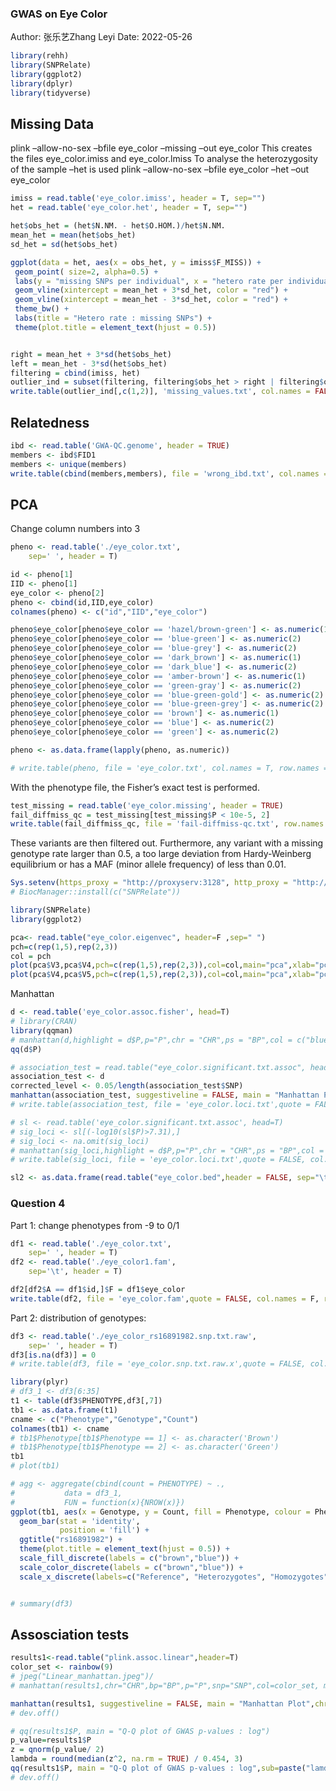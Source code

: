 ### GWAS on Eye Color
Author: 张乐艺Zhang Leyi
Date: 2022-05-26

```{r}
library(rehh)
library(SNPRelate)
library(ggplot2)
library(dplyr)
library(tidyverse)

```
## Missing Data
plink --allow-no-sex --bfile eye_color --missing --out eye_color
This creates the files eye_color.imiss and eye_color.lmiss
To analyse the heterozygosity of the sample --het is used
plink --allow-no-sex --bfile eye_color --het --out eye_color
```{r}

imiss = read.table('eye_color.imiss', header = T, sep="")
het = read.table('eye_color.het', header = T, sep="")

het$obs_het = (het$N.NM. - het$O.HOM.)/het$N.NM.
mean_het = mean(het$obs_het)
sd_het = sd(het$obs_het)

ggplot(data = het, aes(x = obs_het, y = imiss$F_MISS)) +
 geom_point( size=2, alpha=0.5) +
 labs(y = "missing SNPs per individual", x = "hetero rate per individual") +
 geom_vline(xintercept = mean_het + 3*sd_het, color = "red") +
 geom_vline(xintercept = mean_het - 3*sd_het, color = "red") +
 theme_bw() +
 labs(title = "Hetero rate : missing SNPs") +
 theme(plot.title = element_text(hjust = 0.5))


right = mean_het + 3*sd(het$obs_het)
left = mean_het - 3*sd(het$obs_het)
filtering = cbind(imiss, het)
outlier_ind = subset(filtering, filtering$obs_het > right | filtering$obs_het < left)
write.table(outlier_ind[,c(1,2)], 'missing_values.txt', col.names = FALSE, row.names = FALSE)

```


## Relatedness
```{r}
ibd <- read.table('GWA-QC.genome', header = TRUE)
members <- ibd$FID1
members <- unique(members)
write.table(cbind(members,members), file = 'wrong_ibd.txt', col.names = F, row.names = F)
```

## PCA
Change column numbers into 3
```{r}
pheno <- read.table('./eye_color.txt',
    sep=' ', header = T)

id <- pheno[1]
IID <- pheno[1]
eye_color <- pheno[2]
pheno <- cbind(id,IID,eye_color)
colnames(pheno) <- c("id","IID","eye_color")

pheno$eye_color[pheno$eye_color == 'hazel/brown-green'] <- as.numeric(1)
pheno$eye_color[pheno$eye_color == 'blue-green'] <- as.numeric(2)
pheno$eye_color[pheno$eye_color == 'blue-grey'] <- as.numeric(2)
pheno$eye_color[pheno$eye_color == 'dark_brown'] <- as.numeric(1)
pheno$eye_color[pheno$eye_color == 'dark_blue'] <- as.numeric(2)
pheno$eye_color[pheno$eye_color == 'amber-brown'] <- as.numeric(1)
pheno$eye_color[pheno$eye_color == 'green-gray'] <- as.numeric(2)
pheno$eye_color[pheno$eye_color == 'blue-green-gold'] <- as.numeric(2)
pheno$eye_color[pheno$eye_color == 'blue-green-grey'] <- as.numeric(2)
pheno$eye_color[pheno$eye_color == 'brown'] <- as.numeric(1)
pheno$eye_color[pheno$eye_color == 'blue'] <- as.numeric(2)
pheno$eye_color[pheno$eye_color == 'green'] <- as.numeric(2)

pheno <- as.data.frame(lapply(pheno, as.numeric))

# write.table(pheno, file = 'eye_color.txt', col.names = T, row.names = F)
```

With the phenotype file, the Fisher’s exact test is performed.
```{r}
test_missing = read.table('eye_color.missing', header = TRUE)
fail_diffmiss_qc = test_missing[test_missing$P < 10e-5, 2]
write.table(fail_diffmiss_qc, file = 'fail-diffmiss-qc.txt', row.names = F, col.names = F)
```
These variants are then filtered out. Furthermore, any variant with a missing genotype rate larger than 0.5, a too large deviation from Hardy-Weinberg equilibrium or has a MAF (minor allele frequency) of less than 0.01.

```{r}
Sys.setenv(https_proxy = "http://proxyserv:3128", http_proxy = "http://proxyserv:3128")
# BiocManager::install(c("SNPRelate"))

library(SNPRelate)
library(ggplot2)

pca<- read.table("eye_color.eigenvec", header=F ,sep=" ")
pch=c(rep(1,5),rep(2,3))
col = pch
plot(pca$V3,pca$V4,pch=c(rep(1,5),rep(2,3)),col=col,main="pca",xlab="pc1",ylab="pc2")
plot(pca$V4,pca$V5,pch=c(rep(1,5),rep(2,3)),col=col,main="pca",xlab="pc2",ylab="pc3")
```


Manhattan
```{r}
d <- read.table('eye_color.assoc.fisher', head=T)
# library(CRAN)
library(qqman)
# manhattan(d,highlight = d$P,p="P",chr = "CHR",ps = "BP",col = c("blue","orange"),ylim = c(0, 30))
qq(d$P)

```

```{r}

# association_test = read.table("eye_color.significant.txt.assoc", header = T)
association_test <- d
corrected_level <- 0.05/length(association_test$SNP)
manhattan(association_test, suggestiveline = FALSE, main = "Manhattan Plot", genomewideline = -log10(corrected_level), annotatePval = corrected_level, col = c("blue","orange"))
# write.table(association_test, file = 'eye_color.loci.txt',quote = FALSE, col.names = T, row.names = F)

# sl <- read.table('eye_color.significant.txt.assoc', head=T)
# sig_loci <- sl[(-log10(sl$P)>7.31),]
# sig_loci <- na.omit(sig_loci)
# manhattan(sig_loci,highlight = d$P,p="P",chr = "CHR",ps = "BP",col = c("blue","orange"),ylim = c(0, 50))
# write.table(sig_loci, file = 'eye_color.loci.txt',quote = FALSE, col.names = T, row.names = F)
```

```{r}

sl2 <- as.data.frame(read.table("eye_color.bed",header = FALSE, sep="\t",stringsAsFactors=FALSE, quote=""))

```

### Question 4
Part 1: change phenotypes from -9 to 0/1
```{r}

df1 <- read.table('./eye_color.txt',
    sep=' ', header = T)
df2 <- read.table('./eye_color1.fam',
    sep='\t', header = T)

df2[df2$A == df1$id,]$F = df1$eye_color
write.table(df2, file = 'eye_color.fam',quote = FALSE, col.names = F, row.names = F)

```

Part 2:
distribution of genotypes:
```{r}

df3 <- read.table('./eye_color_rs16891982.snp.txt.raw',
    sep=' ', header = T)
df3[is.na(df3)] = 0
# write.table(df3, file = 'eye_color.snp.txt.raw.x',quote = FALSE, col.names = F, row.names = F)

library(plyr)
# df3_1 <- df3[6:35]
t1 <- table(df3$PHENOTYPE,df3[,7])
tb1 <- as.data.frame(t1)
cname <- c("Phenotype","Genotype","Count")
colnames(tb1) <- cname
# tb1$Phenotype[tb1$Phenotype == 1] <- as.character('Brown')
# tb1$Phenotype[tb1$Phenotype == 2] <- as.character('Green')
tb1
# plot(tb1)

# agg <- aggregate(cbind(count = PHENOTYPE) ~ .,
#           data = df3_1,
#           FUN = function(x){NROW(x)})
ggplot(tb1, aes(x = Genotype, y = Count, fill = Phenotype, colour = Phenotype)) +
  geom_bar(stat = 'identity',
           position = 'fill') +
  ggtitle("rs16891982") +
  theme(plot.title = element_text(hjust = 0.5)) +
  scale_fill_discrete(labels = c("brown","blue")) +
  scale_color_discrete(labels = c("brown","blue")) +
  scale_x_discrete(labels=c("Reference", "Heterozygotes", "Homozygotes"))


# summary(df3)

```



## Assosciation tests
```{r}
results1<-read.table("plink.assoc.linear",header=T)
color_set <- rainbow(9)
# jpeg("Linear_manhattan.jpeg")/
# manhattan(results1,chr="CHR",bp="BP",p="P",snp="SNP",col=color_set, main = "Manhattan plot: linear",ylim = c(0, 50))

manhattan(results1, suggestiveline = FALSE, main = "Manhattan Plot",chr="CHR",bp="BP",p="P",snp="SNP", col = color_set,ylim = c(0, 500))
# dev.off()
```

```{r}

# qq(results1$P, main = "Q-Q plot of GWAS p-values : log")
p_value=results1$P
z = qnorm(p_value/ 2)
lambda = round(median(z^2, na.rm = TRUE) / 0.454, 3)
qq(results1$P, main = "Q-Q plot of GWAS p-values : log",sub=paste("lamda=",lambda))
# dev.off()


```

